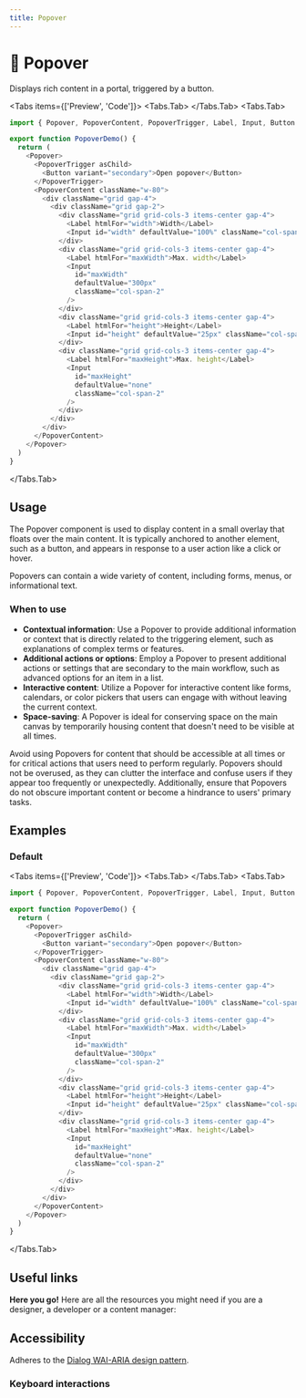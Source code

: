 ```yaml
---
title: Popover
---
```




# 💠 Popover

Displays rich content in a portal, triggered by a button.

<Tabs items={['Preview', 'Code']}>
<Tabs.Tab>
<PopoverPreview />
</Tabs.Tab>
<Tabs.Tab>
```js copy filename="popover.tsx"
import { Popover, PopoverContent, PopoverTrigger, Label, Input, Button } from "@fucina/ui"

export function PopoverDemo() {
  return (
    <Popover>
      <PopoverTrigger asChild>
        <Button variant="secondary">Open popover</Button>
      </PopoverTrigger>
      <PopoverContent className="w-80">
        <div className="grid gap-4">
          <div className="grid gap-2">
            <div className="grid grid-cols-3 items-center gap-4">
              <Label htmlFor="width">Width</Label>
              <Input id="width" defaultValue="100%" className="col-span-2" />
            </div>
            <div className="grid grid-cols-3 items-center gap-4">
              <Label htmlFor="maxWidth">Max. width</Label>
              <Input
                id="maxWidth"
                defaultValue="300px"
                className="col-span-2"
              />
            </div>
            <div className="grid grid-cols-3 items-center gap-4">
              <Label htmlFor="height">Height</Label>
              <Input id="height" defaultValue="25px" className="col-span-2" />
            </div>
            <div className="grid grid-cols-3 items-center gap-4">
              <Label htmlFor="maxHeight">Max. height</Label>
              <Input
                id="maxHeight"
                defaultValue="none"
                className="col-span-2"
              />
            </div>
          </div>
        </div>
      </PopoverContent>
    </Popover>
  )
}
```
</Tabs.Tab>
</Tabs>

## Usage

The Popover component is used to display content in a small overlay that floats over the main content. It is typically anchored to another element, such as a button, and appears in response to a user action like a click or hover.

Popovers can contain a wide variety of content, including forms, menus, or informational text.

### When to use

- **Contextual information**: Use a Popover to provide additional information or context that is directly related to the triggering element, such as explanations of complex terms or features.
- **Additional actions or options**: Employ a Popover to present additional actions or settings that are secondary to the main workflow, such as advanced options for an item in a list.
- **Interactive content**: Utilize a Popover for interactive content like forms, calendars, or color pickers that users can engage with without leaving the current context.
- **Space-saving**: A Popover is ideal for conserving space on the main canvas by temporarily housing content that doesn't need to be visible at all times.

Avoid using Popovers for content that should be accessible at all times or for critical actions that users need to perform regularly. Popovers should not be overused, as they can clutter the interface and confuse users if they appear too frequently or unexpectedly. Additionally, ensure that Popovers do not obscure important content or become a hindrance to users' primary tasks.

## Examples

### Default

<Tabs items={['Preview', 'Code']}>
<Tabs.Tab>
<PopoverPreview />
</Tabs.Tab>
<Tabs.Tab>
```js copy filename="popover.tsx"
import { Popover, PopoverContent, PopoverTrigger, Label, Input, Button } from "@fucina/ui"

export function PopoverDemo() {
  return (
    <Popover>
      <PopoverTrigger asChild>
        <Button variant="secondary">Open popover</Button>
      </PopoverTrigger>
      <PopoverContent className="w-80">
        <div className="grid gap-4">
          <div className="grid gap-2">
            <div className="grid grid-cols-3 items-center gap-4">
              <Label htmlFor="width">Width</Label>
              <Input id="width" defaultValue="100%" className="col-span-2" />
            </div>
            <div className="grid grid-cols-3 items-center gap-4">
              <Label htmlFor="maxWidth">Max. width</Label>
              <Input
                id="maxWidth"
                defaultValue="300px"
                className="col-span-2"
              />
            </div>
            <div className="grid grid-cols-3 items-center gap-4">
              <Label htmlFor="height">Height</Label>
              <Input id="height" defaultValue="25px" className="col-span-2" />
            </div>
            <div className="grid grid-cols-3 items-center gap-4">
              <Label htmlFor="maxHeight">Max. height</Label>
              <Input
                id="maxHeight"
                defaultValue="none"
                className="col-span-2"
              />
            </div>
          </div>
        </div>
      </PopoverContent>
    </Popover>
  )
}
```

</Tabs.Tab>
</Tabs>

## Useful links

**Here you go!** Here are all the resources you might need if you are a designer, a developer or a content manager:

<Cards className="mt-8">
  <Card
    title="🤖 Storybook"
    href="https://fucina-storybook.vercel.app/?path=/docs/components-popover--documentation"
  />
  <Card
    title="🪄 Figma"
    href="https://www.figma.com/design/Jfto7FUoU7mSpnv9uESD60/%F0%9F%94%A5-Fucina---Design-System?node-id=639-25610&t=BERFxjM8vy494uCE-1"
  />
  <Card
    title="🐝 API Reference"
    href="https://www.radix-ui.com/primitives/docs/components/popover#api-reference"
  />
</Cards>

## Accessibility

Adheres to the [Dialog WAI-ARIA design pattern](https://www.w3.org/WAI/ARIA/apg/patterns/dialog-modal/).

### Keyboard interactions

<AccessibilityTable rows={popoverAccessibilityData} />
